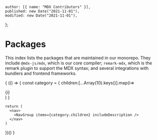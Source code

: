     author: [{ name: "MDX Contributors" }],
    published: new Date("2021-11-01"),
    modified: new Date("2021-11-01"),
};

# Packages

This index lists the packages that are maintained in our monorepo.
They include `@mdx-js/mdx`, which is our core compiler; `remark-mdx`, which is
the remark plugin to support the MDX syntax; and several integrations with
bundlers and frontend frameworks.

{
(() => {
const category = {
children:[...Array(10).keys()].map(i=><div>{i}</div>)
}

    return (
      <nav>
        <NavGroup items={category.children} includeDescription />
      </nav>
    )

})()
}
